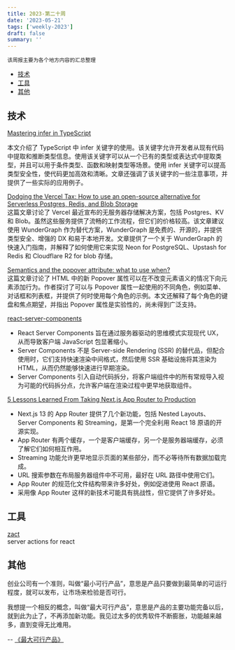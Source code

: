 ```yaml
---
title: 2023-第二十周
date: '2023-05-21'
tags: ['weekly-2023']
draft: false
summary: ''
---
```


`该周报主要为各个地方内容的汇总整理`

- [技术](#技术)
- [工具](#工具)
- [其他](#其他)

## 技术

[Mastering infer in TypeScript](https://javascript.plainenglish.io/mastering-infer-in-typescript-6cf3f93cca86)

本文介绍了 TypeScript 中 infer 关键字的使用。该关键字允许开发者从现有代码中提取和推断类型信息。使用该关键字可以从一个已有的类型或表达式中提取类型，并且可以用于条件类型、函数和映射类型等场景。使用 infer 关键字可以提高类型安全性，使代码更加高效和清晰。文章还强调了该关键字的一些注意事项，并提供了一些实际的应用例子。

[Dodging the Vercel Tax: How to use an open-source alternative for Serverless Postgres, Redis, and Blob Storage](https://javascript.plainenglish.io/dodging-the-vercel-storage-tax-there-are-better-open-source-alternatives-ef04e537b598)  
这篇文章讨论了 Vercel 最近宣布的无服务器存储解决方案，包括 Postgres、KV 和 Blob。虽然这些服务提供了流畅的工作流程，但它们的价格较高。该文章建议使用 WunderGraph 作为替代方案，WunderGraph 是免费的、开源的，并提供类型安全、增强的 DX 和易于本地开发。文章提供了一个关于 WunderGraph 的快速入门指南，并解释了如何使用它来实现 Neon for PostgreSQL、Upstash for Redis 和 Cloudflare R2 for blob 存储。

[Semantics and the popover attribute: what to use when?](https://hidde.blog/popover-semantics/)  
这篇文章讨论了 HTML 中的新 Popover 属性可以在不改变元素语义的情况下向元素添加行为。作者探讨了可以与 Popover 属性一起使用的不同角色，例如菜单、对话框和列表框，并提供了何时使用每个角色的示例。本文还解释了每个角色的键盘和焦点期望，并指出 Popover 属性是实验性的，尚未得到广泛支持。

[react-server-components](https://www.patterns.dev/posts/react-server-components)

- React Server Components 旨在通过服务器驱动的思维模式实现现代 UX，从而导致客户端 JavaScript 包显著缩小。
- Server Components 不是 Server-side Rendering (SSR) 的替代品，但配合使用时，它们支持快速渲染中间格式，然后使用 SSR 基础设施将其渲染为 HTML，从而仍然能够快速进行早期渲染。
- Server Components 引入自动代码拆分，将客户端组件中的所有常规导入视为可能的代码拆分点，允许客户端在渲染过程中更早地获取组件。

[5 Lessons Learned From Taking Next.js App Router to Production](https://www.inngest.com/blog/5-lessons-learned-from-taking-next-js-app-router-to-production)

- Next.js 13 的 App Router 提供了几个新功能，包括 Nested Layouts、Server Components 和 Streaming，是第一个完全利用 React 18 原语的开源实现。
- App Router 有两个缓存，一个是客户端缓存，另一个是服务器端缓存，必须了解它们如何相互作用。
- Streaming 功能允许更早地显示页面的某些部分，而不必等待所有数据加载完成。
- URL 搜索参数在布局服务器组件中不可用，最好在 URL 路径中使用它们。
- App Router 的规范化文件结构带来许多好处，例如促进使用 React 原语。
- 采用像 App Router 这样的新技术可能具有挑战性，但它提供了许多好处。

## 工具

[zact](https://github.com/pingdotgg/zact)  
server actions for react

## 其他

创业公司有一个准则，叫做“最小可行产品”，意思是产品只要做到最简单的可运行程度，就可以发布，让市场来检验是否可行。

我想提一个相反的概念，叫做“最大可行产品”，意思是产品的主要功能完备以后，就到此为止了，不再添加新功能。我见过太多的优秀软件不断膨胀，功能越来越多，直到变得无比难用。

-- [《最大可行产品》](https://debugger.medium.com/its-time-for-maximum-viable-product-eec9d5211156)

